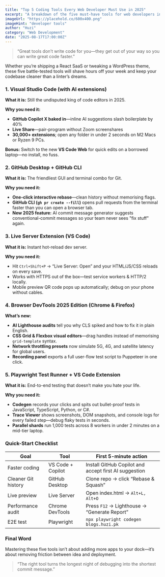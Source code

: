 ```yaml
---
title: "Top 5 Coding Tools Every Web Developer Must Use in 2025"
excerpt: "A breakdown of the five must-have tools for web developers in 2025, including VS Code with AI, GitHub Desktop, Live Server, modern DevTools, and Playwright."
imageUrl: "https://placehold.co/600x400.png"
imageHint: "developer tools"
author: "Huzi"
category: "Web Development"
date: "2025-08-17T17:00:00Z"
---
```


> “Great tools don’t write code for you—they get out of your way so you can write great code faster.”

Whether you’re shipping a React SaaS or tweaking a WordPress theme, these five battle-tested tools will shave hours off your week and keep your codebase cleaner than a linter’s dreams.

### 1. Visual Studio Code (with AI extensions)

**What it is:** Still the undisputed king of code editors in 2025.

**Why you need it:**
- **GitHub Copilot X baked in**—inline AI suggestions slash boilerplate by 40%
- **Live Share**—pair-program without Zoom screenshares
- **30,000+ extensions**; open any folder in under 2 seconds on M2 Macs or Ryzen 9 PCs.

**Bonus:** Switch to the new **VS Code Web** for quick edits on a borrowed laptop—no install, no fuss.

### 2. GitHub Desktop + GitHub CLI

**What it is:** The friendliest GUI and terminal combo for Git.

**Why you need it:**
- **One-click interactive rebase**—clean history without memorising flags.
- **GitHub CLI (`gh pr create --fill`)** opens pull requests from the terminal faster than you can open a browser tab.
- **New 2025 feature:** AI commit message generator suggests conventional-commit messages so your team never sees "fix stuff" again.

### 3. Live Server Extension (VS Code)

**What it is:** Instant hot-reload dev server.

**Why you need it:**
- Hit `Ctrl+Shift+P` → “Live Server: Open” and your HTML/JS/CSS reloads on every save.
- Works with HTTPS out of the box—test service workers & HTTP/2 locally.
- Mobile preview QR code pops up automatically; debug on your phone without cables.

### 4. Browser DevTools 2025 Edition (Chrome & Firefox)

**What’s new:**
- **AI Lighthouse audits** tell you why CLS spiked and how to fix it in plain English.
- **CSS Grid & Flexbox visual editors**—drag handles instead of memorising `grid-template` syntax.
- **Network throttling presets** now simulate 5G, 4G, and satellite latency for global users.
- **Recording panel** exports a full user-flow test script to Puppeteer in one click.

### 5. Playwright Test Runner + VS Code Extension

**What it is:** End-to-end testing that doesn’t make you hate your life.

**Why you need it:**
- **Codegen** records your clicks and spits out bullet-proof tests in JavaScript, TypeScript, Python, or C#.
- **Trace Viewer** shows screenshots, DOM snapshots, and console logs for every failed step—debug flaky tests in seconds.
- **Parallel shards** run 1,000 tests across 8 workers in under 2 minutes on a mid-tier laptop.

### Quick-Start Checklist

| Goal                 | Tool                  | First 5-minute action                                  |
| -------------------- | --------------------- | ------------------------------------------------------ |
| Faster coding        | VS Code + Copilot     | Install GitHub Copilot and accept first AI suggestion  |
| Cleaner Git history  | GitHub Desktop        | Clone repo → click “Rebase & Squash”                   |
| Live preview         | Live Server           | Open index.html → `Alt+L, Alt+O`                       |
| Performance audit    | Chrome DevTools       | Press `F12` → Lighthouse → “Generate Report”           |
| E2E test             | Playwright            | `npx playwright codegen blogs.huzi.pk`                 |

### Final Word

Mastering these five tools isn’t about adding more apps to your dock—it’s about removing friction between idea and deployment.

> “The right tool turns the longest night of debugging into the shortest commit message.”